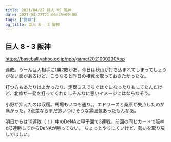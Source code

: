 ```yaml
---
title: 2021/04/22 巨人 VS 阪神
date: 2021-04-22T21:06:45+09:00
tags: ["野球"]
og_title: 巨人 8 - 3 阪神
---
```


## 巨人 8 - 3 阪神

https://baseball.yahoo.co.jp/npb/game/2021000230/top

連敗。うーん巨人相手に1勝2敗かあ。今日は秋山が打ち込まれてしまってしょうがない面があるけど、こうなると昨日の接戦を取っておきたかったな。

打つ方もあたりはよかったり、走塁ミスでちぐはぐになったりもしてたんだけど、北條が一発を打ってくれたしそんなに悪いイメージにはならなそう。

小野が抑えたのは収穫。馬場もいつも通り。。エドワーズと桑原が失点したのが痛かった。3点差ならまだ追いつけそうな雰囲気あったもんなあ。

明日からは10連敗（！）中のDeNAと甲子園で3連戦。前回の同じカードで阪神が3連勝してからDeNAが勝ってない。
ちょっとやりにくいけど、勢いを取り戻してほしい。
